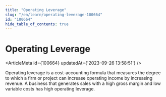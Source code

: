 ```yaml
---
title: "Operating Leverage"
slug: "/en/learn/operating-leverage-100664"
id: "100664"
hide_table_of_contents: true
---
```



# Operating Leverage

<ArticleMeta id={100664} updatedAt={'2023-09-26 13:58:51'} />
<div className='border-solid border-b border-t-0 my-4 border-[var(--ifm-color-gray-300)]' />

Operating leverage is a cost-accounting formula that measures the degree to which a firm or project can increase operating income by increasing revenue. A business that generates sales with a high gross margin and low variable costs has high operating leverage.

